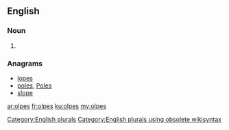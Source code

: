 ==English==

===Noun===
{{head|en}}

# {{plural of|olpe}}

===Anagrams===
* [[lopes#English|lopes]]
* [[poles#English|poles]], [[Poles#English|Poles]]
* [[slope#English|slope]]

[[Category:English plurals]][[Category:English plurals using obsolete wikisyntax]]

[[ar:olpes]]
[[fr:olpes]]
[[ku:olpes]]
[[my:olpes]]